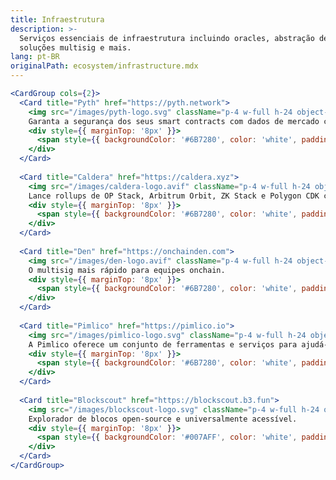 ```yaml
---
title: Infraestrutura
description: >-
  Serviços essenciais de infraestrutura incluindo oracles, abstração de contas,
  soluções multisig e mais.
lang: pt-BR
originalPath: ecosystem/infrastructure.mdx
---
```

```jsx
<CardGroup cols={2}>
  <Card title="Pyth" href="https://pyth.network">
    <img src="/images/pyth-logo.svg" className="p-4 w-full h-24 object-contain bg-black rounded-xl mt-3" />
    Garanta a segurança dos seus smart contracts com dados de mercado confiáveis e de baixa latência provenientes de fontes institucionais.
    <div style={{ marginTop: '8px' }}>
      <span style={{ backgroundColor: '#6B7280', color: 'white', padding: '2px 8px', borderRadius: '4px', fontSize: '12px' }}>Oracles</span>
    </div>
  </Card>
  
  <Card title="Caldera" href="https://caldera.xyz">
    <img src="/images/caldera-logo.avif" className="p-4 w-full h-24 object-contain bg-black rounded-xl mt-3" />
    Lance rollups de OP Stack, Arbitrum Orbit, ZK Stack e Polygon CDK com a Caldera, sua parceira desde o desenvolvimento até o lançamento, e além
    <div style={{ marginTop: '8px' }}>
      <span style={{ backgroundColor: '#6B7280', color: 'white', padding: '2px 8px', borderRadius: '4px', fontSize: '12px' }}>Rollup-as-a-Service</span>
    </div>
  </Card>
  
  <Card title="Den" href="https://onchainden.com">
    <img src="/images/den-logo.avif" className="p-4 w-full h-24 object-contain bg-black rounded-xl mt-3" />
    O multisig mais rápido para equipes onchain.
    <div style={{ marginTop: '8px' }}>
      <span style={{ backgroundColor: '#6B7280', color: 'white', padding: '2px 8px', borderRadius: '4px', fontSize: '12px' }}>MultiSig</span>
    </div>
  </Card>
  
  <Card title="Pimlico" href="https://pimlico.io">
    <img src="/images/pimlico-logo.svg" className="p-4 w-full h-24 object-contain bg-black rounded-xl mt-3" />
    A Pimlico oferece um conjunto de ferramentas e serviços para ajudá-lo a construir, implantar e gerenciar contas inteligentes no Ethereum e outras chains compatíveis com EVM.
    <div style={{ marginTop: '8px' }}>
      <span style={{ backgroundColor: '#6B7280', color: 'white', padding: '2px 8px', borderRadius: '4px', fontSize: '12px' }}>Abstração de Conta</span>
    </div>
  </Card>
  
  <Card title="Blockscout" href="https://blockscout.b3.fun">
    <img src="/images/blockscout-logo.svg" className="p-4 w-full h-24 object-contain bg-black rounded-xl mt-3" />
    Explorador de blocos open-source e universalmente acessível.
    <div style={{ marginTop: '8px' }}>
      <span style={{ backgroundColor: '#007AFF', color: 'white', padding: '2px 8px', borderRadius: '4px', fontSize: '12px' }}>Explorador Mainnet B3</span>
    </div>
  </Card>
</CardGroup>
```
